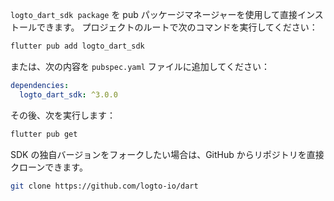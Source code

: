
<Tabs>

<TabItem value="pub" label="pub.dev">

`logto_dart_sdk package` を pub パッケージマネージャーを使用して直接インストールできます。
プロジェクトのルートで次のコマンドを実行してください：

```bash
flutter pub add logto_dart_sdk
```

または、次の内容を `pubspec.yaml` ファイルに追加してください：

```yaml
dependencies:
  logto_dart_sdk: ^3.0.0
```

その後、次を実行します：

```bash
flutter pub get
```

</TabItem>

<TabItem value="github" label="GitHub">

SDK の独自バージョンをフォークしたい場合は、GitHub からリポジトリを直接クローンできます。

```bash
git clone https://github.com/logto-io/dart
```

</TabItem>

</Tabs>
